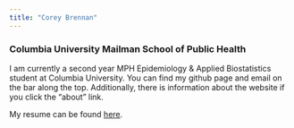 ```yaml
---
title: "Corey Brennan"
---
```


### Columbia University Mailman School of Public Health

I am currently a second year MPH Epidemiology & Applied Biostatistics student at Columbia University. You can find my github page and email on the bar along the top. Additionally, there is information about the website if you click the "about" link.

My resume can be found [here](resume.pdf).